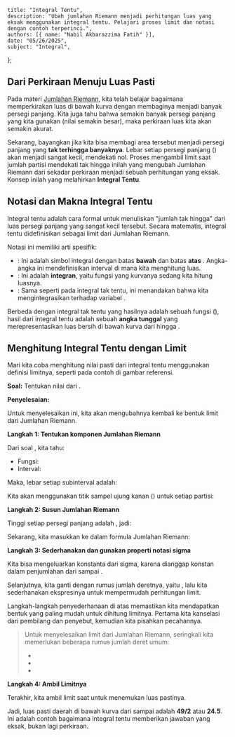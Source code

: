     title: "Integral Tentu",
    description: "Ubah jumlahan Riemann menjadi perhitungan luas yang eksak menggunakan integral tentu. Pelajari proses limit dan notasi dengan contoh terperinci.",
    authors: [{ name: "Nabil Akbarazzima Fatih" }],
    date: "05/26/2025",
    subject: "Integral",
};

## Dari Perkiraan Menuju Luas Pasti

Pada materi [Jumlahan Riemann](/subject/high-school/12/mathematics/integral/riemann-sum), kita telah belajar bagaimana memperkirakan luas di bawah kurva dengan membaginya menjadi banyak persegi panjang. Kita juga tahu bahwa semakin banyak persegi panjang yang kita gunakan (nilai <InlineMath math="n" /> semakin besar), maka perkiraan luas kita akan semakin akurat.

Sekarang, bayangkan jika kita bisa membagi area tersebut menjadi persegi panjang yang **tak terhingga banyaknya**. Lebar setiap persegi panjang (<InlineMath math="\Delta x" />) akan menjadi sangat kecil, mendekati nol. Proses mengambil limit saat jumlah partisi <InlineMath math="n" /> mendekati tak hingga inilah yang mengubah Jumlahan Riemann dari sekadar perkiraan menjadi sebuah perhitungan yang eksak. Konsep inilah yang melahirkan **Integral Tentu**.

## Notasi dan Makna Integral Tentu

Integral tentu adalah cara formal untuk menuliskan "jumlah tak hingga" dari luas persegi panjang yang sangat kecil tersebut. Secara matematis, integral tentu didefinisikan sebagai limit dari Jumlahan Riemann.

<BlockMath math="\int_{a}^{b} f(x) \, dx = \lim_{n \to \infty} \sum_{i=1}^{n} f(x_i) \Delta x" />

Notasi ini memiliki arti spesifik:
- **<InlineMath math="\int_{a}^{b}" />**: Ini adalah simbol integral dengan batas **bawah** <InlineMath math="a" /> dan batas **atas** <InlineMath math="b" />. Angka-angka ini mendefinisikan interval di mana kita menghitung luas.
- **<InlineMath math="f(x)" />**: Ini adalah **integran**, yaitu fungsi yang kurvanya sedang kita hitung luasnya.
- **<InlineMath math="dx" />**: Sama seperti pada integral tak tentu, ini menandakan bahwa kita mengintegrasikan terhadap variabel <InlineMath math="x" />.

Berbeda dengan integral tak tentu yang hasilnya adalah sebuah fungsi (<InlineMath math="F(x) + C" />), hasil dari integral tentu adalah sebuah **angka tunggal** yang merepresentasikan luas bersih di bawah kurva dari <InlineMath math="x=a" /> hingga <InlineMath math="x=b" />.

## Menghitung Integral Tentu dengan Limit

Mari kita coba menghitung nilai pasti dari integral tentu menggunakan definisi limitnya, seperti pada contoh di gambar referensi.

**Soal:** Tentukan nilai dari <InlineMath math="\int_{0}^{7} x \, dx" />.

**Penyelesaian:**

Untuk menyelesaikan ini, kita akan mengubahnya kembali ke bentuk limit dari Jumlahan Riemann.

**Langkah 1: Tentukan komponen Jumlahan Riemann**

Dari soal <InlineMath math="\int_{0}^{7} x \, dx" />, kita tahu:
- Fungsi: <InlineMath math="f(x) = x" />
- Interval: <InlineMath math="[a, b] = [0, 7]" />

Maka, lebar setiap subinterval adalah:

<BlockMath math="\Delta x = \frac{b-a}{n} = \frac{7-0}{n} = \frac{7}{n}" />

Kita akan menggunakan titik sampel ujung kanan (<InlineMath math="x_i" />) untuk setiap partisi:

<BlockMath math="x_i = a + i \Delta x = 0 + i \left(\frac{7}{n}\right) = \frac{7i}{n}" />

**Langkah 2: Susun Jumlahan Riemann**

Tinggi setiap persegi panjang adalah <InlineMath math="f(x_i)" />, jadi:

<BlockMath math="f(x_i) = x_i = \frac{7i}{n}" />

Sekarang, kita masukkan ke dalam formula Jumlahan Riemann:

<BlockMath math="\sum_{i=1}^{n} f(x_i) \Delta x = \sum_{i=1}^{n} \left(\frac{7i}{n}\right) \left(\frac{7}{n}\right) = \sum_{i=1}^{n} \frac{49i}{n^2}" />

**Langkah 3: Sederhanakan dan gunakan properti notasi sigma**

Kita bisa mengeluarkan konstanta dari sigma, karena <InlineMath math="n" /> dianggap konstan dalam penjumlahan dari <InlineMath math="i=1" /> sampai <InlineMath math="n" />.

<BlockMath math="\frac{49}{n^2} \sum_{i=1}^{n} i" />

Selanjutnya, kita ganti <InlineMath math="\sum_{i=1}^{n} i" /> dengan rumus jumlah deretnya, yaitu <InlineMath math="\frac{n(n+1)}{2}" />, lalu kita sederhanakan ekspresinya untuk mempermudah perhitungan limit.

<div className="flex flex-col gap-4">
<BlockMath math="\frac{49}{n^2} \cdot \frac{n(n+1)}{2}" />
<BlockMath math="= \frac{49n(n+1)}{2n^2}" />
<BlockMath math="= \frac{49(n+1)}{2n}" />
<BlockMath math="= \frac{49}{2} \left( \frac{n+1}{n} \right) = \frac{49}{2} \left( 1 + \frac{1}{n} \right)" />
</div>

Langkah-langkah penyederhanaan di atas memastikan kita mendapatkan bentuk yang paling mudah untuk dihitung limitnya. Pertama kita kanselasi <InlineMath math="n" /> dari pembilang dan penyebut, kemudian kita pisahkan pecahannya.

> Untuk menyelesaikan limit dari Jumlahan Riemann, seringkali kita memerlukan beberapa rumus jumlah deret umum:
> - <InlineMath math="\sum_{i=1}^{n} i = \frac{n(n+1)}{2}" />
> - <InlineMath math="\sum_{i=1}^{n} i^2 = \frac{n(n+1)(2n+1)}{6}" />
> - <InlineMath math="\sum_{i=1}^{n} i^3 = \left( \frac{n(n+1)}{2} \right)^2" />

**Langkah 4: Ambil Limitnya**

Terakhir, kita ambil limit saat <InlineMath math="n \to \infty" /> untuk menemukan luas pastinya.

<div className="flex flex-col gap-4">
<BlockMath math="\int_{0}^{7} x \, dx = \lim_{n \to \infty} \frac{49}{2} \left( 1 + \frac{1}{n} \right)" />
<BlockMath math="= \frac{49}{2} \left( 1 + 0 \right)" />
<BlockMath math="= \frac{49}{2}" />
</div>

Jadi, luas pasti daerah di bawah kurva <InlineMath math="f(x) = x" /> dari <InlineMath math="x=0" /> sampai <InlineMath math="x=7" /> adalah **49/2** atau **24.5**. Ini adalah contoh bagaimana integral tentu memberikan jawaban yang eksak, bukan lagi perkiraan.